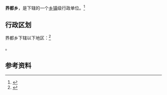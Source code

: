 {{中国乡级行政区|14/07/24/201/000}}

'''界都乡'''，是{{PRC admin/fullname|14/07/24/201/000|3}}下辖的一个[[乡镇|乡镇]]级行政单位。<ref>{{PRC admin/ref sgc|{{PRC admin/parent|14/07/24/201/000}}}}</ref>

== 行政区划 ==

界都乡下辖以下地区：<ref>{{PRC admin/ref sgc|14/07/24/201/000}}</ref>

{{PRC admin/children|14/07/24/201/000}}。

== 参考资料 ==

{{reflist}}

{{行政区划小作品}}
{{PRC admin/navcat|14/07/24/201/000}}